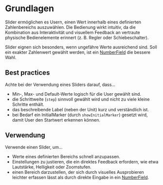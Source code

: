 # Grundlagen

Slider ermöglichen es Usern, einen Wert innerhalb eines definierten Zahlenbereichs auszuwählen.
Die Bedienung wirkt intuitiv, da die Kombination aus Interaktivität und visuellem Feedback an vertraute physische Bedienelemente erinnert (z. B. Regler oder Schiebeschalter).

Slider eignen sich besonders, wenn ungefähre Werte ausreichend sind. Soll ein exakter Zahlenwert gewählt werden, ist ein [NumberField](/03-components/form-controls/number-field) die bessere Wahl. 

## Best practices

Achte bei der Verwendung eines Sliders darauf, dass...

- Min-, Max- und Default-Werte logisch für die User gewählt sind.
- die Schrittweite (`step`) sinnvoll gewählt wird und nicht zu viele kleine Schritte enthält.
- das beschreibende Label (neben der Unit) kurz und verständlich ist.
- bei Bedarf ein InitialMarker (durch `showInitialMarker`) gesetzt wird, damit User den Startwert erkennen können.

## Verwendung

Verwende einen Slider, um...

- Werte eines definierten Bereichs schnell anzupassen.
- Einstellungen zu justieren, die ein direktes Feedback erfordern, wie etwa Lautstärke, Helligkeit oder Zoomstufen.
- einen Bereich darzustellen, der sich durch visuelles Ausprobieren leichter erfassen lässt als durch direkte Eingabe in ein [NumberField](/03-components/form-controls/number-field).
